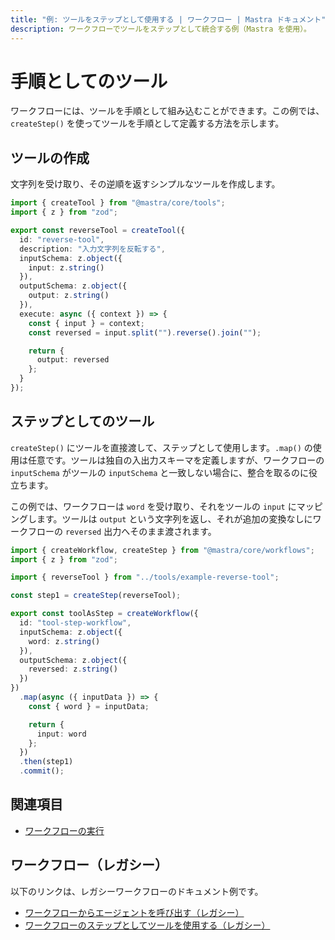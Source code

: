 ```yaml
---
title: "例: ツールをステップとして使用する | ワークフロー | Mastra ドキュメント"
description: ワークフローでツールをステップとして統合する例（Mastra を使用）。
---
```




# 手順としてのツール

ワークフローには、ツールを手順として組み込むことができます。この例では、`createStep()` を使ってツールを手順として定義する方法を示します。



## ツールの作成

文字列を受け取り、その逆順を返すシンプルなツールを作成します。

```typescript filename="src/mastra/tools/example-reverse-tool.ts" showLineNumbers copy
import { createTool } from "@mastra/core/tools";
import { z } from "zod";

export const reverseTool = createTool({
  id: "reverse-tool",
  description: "入力文字列を反転する",
  inputSchema: z.object({
    input: z.string()
  }),
  outputSchema: z.object({
    output: z.string()
  }),
  execute: async ({ context }) => {
    const { input } = context;
    const reversed = input.split("").reverse().join("");

    return {
      output: reversed
    };
  }
});
```



## ステップとしてのツール

`createStep()` にツールを直接渡して、ステップとして使用します。`.map()` の使用は任意です。ツールは独自の入出力スキーマを定義しますが、ワークフローの `inputSchema` がツールの `inputSchema` と一致しない場合に、整合を取るのに役立ちます。

この例では、ワークフローは `word` を受け取り、それをツールの `input` にマッピングします。ツールは `output` という文字列を返し、それが追加の変換なしにワークフローの `reversed` 出力へそのまま渡されます。

```typescript filename="src/mastra/workflows/example-tool-step.ts" showLineNumbers copy
import { createWorkflow, createStep } from "@mastra/core/workflows";
import { z } from "zod";

import { reverseTool } from "../tools/example-reverse-tool";

const step1 = createStep(reverseTool);

export const toolAsStep = createWorkflow({
  id: "tool-step-workflow",
  inputSchema: z.object({
    word: z.string()
  }),
  outputSchema: z.object({
    reversed: z.string()
  })
})
  .map(async ({ inputData }) => {
    const { word } = inputData;

    return {
      input: word
    };
  })
  .then(step1)
  .commit();
```



## 関連項目

- [ワークフローの実行](./running-workflows.mdx)



## ワークフロー（レガシー）

以下のリンクは、レガシーワークフローのドキュメント例です。

- [ワークフローからエージェントを呼び出す（レガシー）](/examples/workflows_legacy/calling-agent)
- [ワークフローのステップとしてツールを使用する（レガシー）](/examples/workflows_legacy/using-a-tool-as-a-step)
